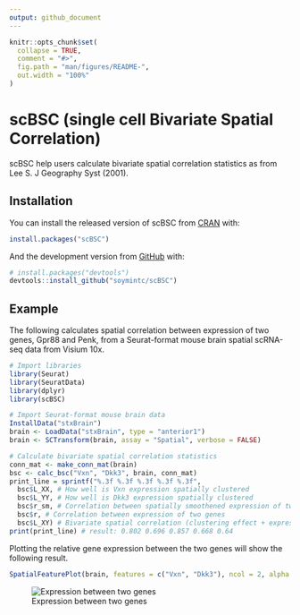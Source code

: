 ```yaml
---
output: github_document
---
```


<!-- README.md is generated from README.Rmd. Please edit that file -->

```r
knitr::opts_chunk$set(
  collapse = TRUE,
  comment = "#>",
  fig.path = "man/figures/README-",
  out.width = "100%"
)
```

# scBSC (single cell Bivariate Spatial Correlation)

<!-- badges: start -->
<!-- badges: end -->

scBSC help users calculate bivariate spatial correlation statistics as from Lee S. J Geography Syst (2001). 

## Installation

You can install the released version of scBSC from [CRAN](https://CRAN.R-project.org) with:

``` r
install.packages("scBSC")
```

And the development version from [GitHub](https://github.com/) with:

``` r
# install.packages("devtools")
devtools::install_github("soymintc/scBSC")
```
## Example

The following calculates spatial correlation between expression of two genes, Gpr88 and Penk, from a Seurat-format mouse brain spatial scRNA-seq data from Visium 10x.

```R
# Import libraries
library(Seurat)
library(SeuratData)
library(dplyr)
library(scBSC)

# Import Seurat-format mouse brain data
InstallData("stxBrain")
brain <- LoadData("stxBrain", type = "anterior1")
brain <- SCTransform(brain, assay = "Spatial", verbose = FALSE)

# Calculate bivariate spatial correlation statistics
conn_mat <- make_conn_mat(brain)
bsc <- calc_bsc("Vxn", "Dkk3", brain, conn_mat)
print_line = sprintf("%.3f %.3f %.3f %.3f %.3f",
  bsc$L_XX, # How well is Vxn expression spatially clustered
  bsc$L_YY, # How well is Dkk3 expression spatially clustered
  bsc$r_sm, # Correlation between spatially smoothened expression of two genes
  bsc$r, # Correlation between expression of two genes
  bsc$L_XY) # Bivariate spatial correlation (clustering effect + expression correlation)
print(print_line) # result: 0.802 0.696 0.857 0.668 0.64
```

Plotting the relative gene expression between the two genes will show the following result.
```r
SpatialFeaturePlot(brain, features = c("Vxn", "Dkk3"), ncol = 2, alpha = c(0.1, 1), max.cutoff = 5)
```
![Expression between two genes](figures/Vxn_Dkk3.png?raw=true "Expression of Vxn and Dkk3")
